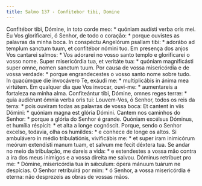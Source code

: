 ```yaml
---
title: Salmo 137 - Confitebor tibi, Domine
---
```


<div class="grid grid-cols-2 gap-5">
  <span class="col-6 dropcaps text-justify">
    Confitébor tibi, Dómine, in toto corde meo: * quóniam audísti verba oris
    mei.
  </span>
  <span class="col-6 dropcaps text-justify">
    Eu Vos glorificarei, ó Senhor, de todo o coração: * porque ouvistes as
    palavras da minha boca.
  </span>
  <span class="col-6 text-justify">
    In conspéctu Angelórum psallam tibi: * adorábo ad templum sanctum tuum, et
    confitébor nómini tuo.
  </span>
  <span class="col-6 text-justify">
    Em presença dos anjos Vos cantarei salmos: * Vos adorarei no vosso santo
    templo e glorificarei o vosso nome.
  </span>
  <span class="col-6 text-justify">
    Super misericórdia tua, et veritáte tua: * quóniam magnificásti super omne,
    nomen sanctum tuum.
  </span>
  <span class="col-6 text-justify">
    Por causa de vossa misericórdia e de vossa verdade: * porque engrandecestes
    o vosso santo nome sobre tudo.
  </span>
  <span class="col-6 text-justify">
    In quacúmque die invocávero Te, exáudi me: * multiplicábis in ánima mea
    virtútem.
  </span>
  <span class="col-6 text-justify">
    Em qualquer dia que Vos invocar, ouvi-me: * aumentareis a fortaleza na minha
    alma.
  </span>
  <span class="col-6 text-justify">
    Confiteántur tibi, Dómine, omnes reges terræ: * quia audiérunt ómnia verba
    oris tui:
  </span>
  <span class="col-6 text-justify">
    Louvem-Vos, ó Senhor, todos os reis da terra: * pois ouviram todas as
    palavras de vossa boca:
  </span>
  <span class="col-6 text-justify">
    Et cantent in viis Dómini: * quóniam magna est glória Dómini.
  </span>
  <span class="col-6 text-justify">
    Cantem nos caminhos do Senhor: * porque a glória do Senhor é grande.
  </span>
  <span class="col-6 text-justify">
    Quóniam excélsus Dóminus, et humília réspicit: * et alta a longe cognóscit.
  </span>
  <span class="col-6 text-justify">
    Porque, sendo o Senhor excelso, todavia, olha os humildes: * e conhece de
    longe os altos.
  </span>
  <span class="col-6 text-justify">
    Si ambulávero in médio tribulatiónis, vivificábis me: * et super iram
    inimicórum meórum extendísti manum tuam, et salvum me fecit déxtera tua.
  </span>
  <span class="col-6 text-justify">
    Se andar no meio da tribulação, me dareis a vida: * e estendestes a vossa
    mão contra a ira dos meus inimigos e a vossa direita me salvou.
  </span>
  <span class="col-6 text-justify">
    Dóminus retríbuet pro me: * Dómine, misericórdia tua in sǽculum: ópera
    mánuum tuárum ne despícias.
  </span>
  <span class="col-6 text-justify">
    O Senhor retribuirá por mim: * ó Senhor, a vossa misericórdia é eterna: não
    desprezeis as obras de vossas mãos.
  </span>
</div>
